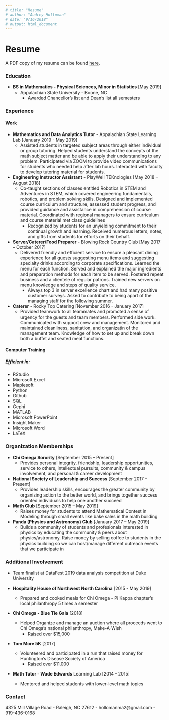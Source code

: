 ```yaml
---
# title: "Resume"
# author: "Audrey Holloman"
# date: "9/16/2018"
# output: html_document
---
```

# **Resume**

A PDF copy of my resume can be found [here](Holloman Resume.pdf).

### Education

* **BS in Mathematics - Physical Sciences, Minor in Statistics** [May 2019]
    * Appalachian State University - Boone, NC
        * Awarded Chancellor's list and Dean's list all semesters

### Experience

#### Work

* **Mathematics and Data Analytics Tutor** - Appalachian State Learning Lab [January 2019 - May 2019]
    * Assisted students in targeted subject areas through either individual or group tutoring. Helped students understand the concepts of the math subject matter and be able to apply their understanding to any problem. Participated via ZOOM to provide video communications for students who needed help after lab hours. Interacted with faculty to develop tutoring material for students.

* **Engineering Instructor Assistant** - PlayWell TEKnologies [May 2018 – August 2018]
    * Co-taught sections of classes entitled Robotics in STEM and Adventures in STEM, which covered engineering fundamentals, robotics, and problem solving skills. Designed and implemented course curriculum and structure, assessed student progress, and provided guidance and assistance in comprehension of course material. Coordinated with regional managers to ensure curriculum and course material met class guidelines
        * Recognized by students for an unyielding commitment to their continual growth and learning. Received numerous letters, notes, and gifts from students for efforts on their behalf.

* **Server/Caterer/Food Preparer** - Blowing Rock Country Club [May 2017 – October 2017]
    * Delivered friendly and efficient service to ensure a pleasant dining experience for all guests suggesting menu items and suggesting specialty drinks according to corporate specifications. Learned the menu for each function. Served and explained the major ingredients and preparation methods for each item to be served. Fostered repeat business and a clientele of regular patrons. Trained new servers on menu knowledge and steps of quality service.
        * Always top 3 in server excellence chart and had many positive customer surveys. Asked to contribute to being apart of the managing staff for the following summer.

* **Caterer** - Rocky Top Catering [November 2016 - January 2017]
    * Provided teamwork to all teammates and promoted a sense of urgency for the guests and team members. Performed side work. Communicated with support crew and management. Monitored and maintained cleanliness, sanitation, and organizatin of the management team. Knowledge of how to set up and break down both a buffet and seated meal functions.

#### Computer Training

##### Efficient in:

* RStudio
* Microsoft Excel
* Maplesoft
* Python
* Github
* SQL
* Gephi
* MATLAB
* Microsoft PowerPoint
* Insight Maker
* Microsoft Word
* LaTeX

### Organization Memberships

* **Chi Omega Sorority** [September 2015 – Present]
    * Provides personal integrity, friendship, leadership opportunities, service to others, intellectual pursuits, community & campus involvement, and personal & career development

* **National Society of Leadership and Success** [September 2017 – Present]
    * Provides leadership skills, encourages the greater community by organizing action to the better world, and brings together success oriented individuals to help one another succeed

* **Math Club** [September 2015 – May 2019]
    * Raises money for students to attend Mathematical Contest in Modeling through small events like bake sales in the math building

* **Panda (Physics and Astronomy) Club** [January 2017 – May 2019]
    * Builds a community of students and profesionals interested in physics by educating the community & peers about physics/astronomy. Raise money by selling coffee to students in the physics building so we can host/manage different outreach events that we participate in
  
### Additional Involvement

* Team finalist at DataFest 2019 data analysis competition at Duke University

* **Hospitality House of Northwest North Carolina** [2015 - May 2019]
    * Prepared and cooked meals for Chi Omega - Pi Kappa chapter's local philanthropy 5 times a semester
    
* **Chi Omega - Blue Tie Gala** [2018]
    * Helped Organize and manage an auction where all proceeds went to Chi Omega's national philanthropy, Make-A-Wish
        * Raised over $15,000

* **Tom More 5K** [2017]
    * Volunteered and participated in a run that raised money for Huntington's Disease Society of America
        * Raised over $11,000

* **Math Tutor - Wade Edwards** Learning Lab [2014 - 2015]
    * Mentored and helped students with lower-level math topics

### Contact

4325 Mill Village Road - Raleigh, NC 27612 - hollomanma2@gmail.com - 919-436-0168